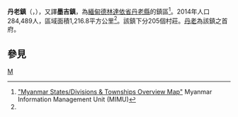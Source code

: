 {{Infobox settlement
|name =丹老鎮
|native_name = {{lang|my|မြိတ်မြို့နယ်}}
|settlement_type = [[丹老縣|丹老縣]]鎮區
|image_skyline = 
|image_map = 
|mapsize = 
|map_caption = 
|pushpin_label_position = bottom
|pushpin_map = Burma
|pushpin_map_caption =丹老鎮在緬甸的位置
|seat = [[丹老|丹老]]
|seat_type = 首府
|subdivision_type = 國家
|subdivision_name = {{flag|Burma}}
|subdivision_type1 = [[缅甸行政区划|省邦]]
|subdivision_name1 = [[德林達依省|德林達依省]]
|subdivision_type2 = [[縣_(緬甸)|縣]]
|subdivision_name2 = [[丹老縣|丹老縣]]
|area_total_km2 = 1,216.8
|population_footnotes =<ref name="citypopulation">[http://www.citypopulation.de/php/myanmar-admin.php MYANMAR: Administrative Division]. Citypopulation. 2015-11-22</ref>
|population = 284,489
|population_as_of = 2014
|population_density_km2 = 233.80
|coordinates_display = inline,title
|coordinates_region = MM
|latNS = N
|latd = 12
|latm = 26
|lats = 00
|longEW = E
|longd = 98
|longm = 36
|longs = 00
|elevation_ft = 
|elevation_m = 
|timezone = [[Myanmar_Standard_Time|MST]]
|utc_offset = +6:30
|website =
}}

'''丹老鎮'''（{{lang-my|မြိတ်မြို့နယ်}}，{{lang-en|Myeik Township}}），又譯'''墨吉鎮'''，為[[緬甸|緬甸]][[德林達依省|德林達依省]][[丹老縣|丹老縣]]的鎮區<ref name="MIMU001">[http://www.burmalibrary.org/docs6/MIMU001_A3_SD%20&%20Township%20Overview.pdf "Myanmar States/Divisions & Townships Overview Map"] {{Wayback|url=http://www.burmalibrary.org/docs6/MIMU001_A3_SD%20%26%20Township%20Overview.pdf |date=20101203160828 }} Myanmar Information Management Unit (MIMU)</ref>。2014年人口284,489人，區域面積1,216.8平方公里<ref name=citypopulation/>。該鎮下分205個村莊。[[丹老|丹老]]為該鎮之首府。

==參見==
{{Reflist}}

{{德林達依省行政區劃|state=collapsed}}

[[Category:德林達依省鎮區|M]]

{{Burma-geo-stub}}